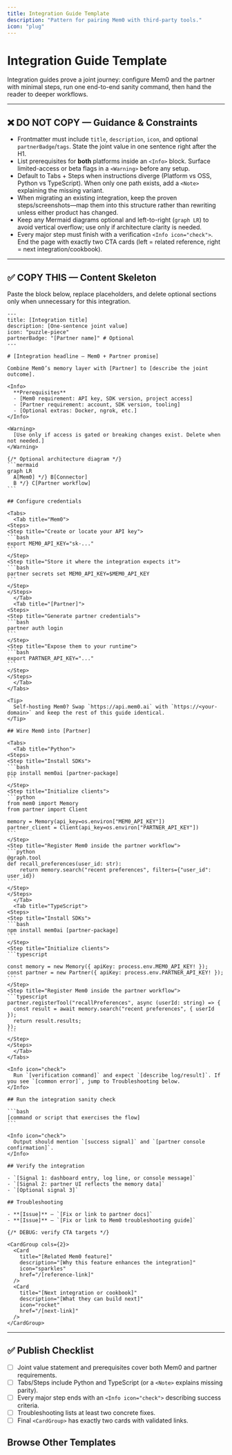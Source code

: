 ```yaml
---
title: Integration Guide Template
description: "Pattern for pairing Mem0 with third-party tools."
icon: "plug"
---
```


# Integration Guide Template

Integration guides prove a joint journey: configure Mem0 and the partner with minimal steps, run one end-to-end sanity command, then hand the reader to deeper workflows.

---

## ❌ DO NOT COPY — Guidance & Constraints
- Frontmatter must include `title`, `description`, `icon`, and optional `partnerBadge`/`tags`. State the joint value in one sentence right after the H1.
- List prerequisites for **both** platforms inside an `<Info>` block. Surface limited-access or beta flags in a `<Warning>` before any setup.
- Default to Tabs + Steps when instructions diverge (Platform vs OSS, Python vs TypeScript). When only one path exists, add a `<Note>` explaining the missing variant.
- When migrating an existing integration, keep the proven steps/screenshots—map them into this structure rather than rewriting unless either product has changed.
- Keep any Mermaid diagrams optional and left-to-right (`graph LR`) to avoid vertical overflow; use only if architecture clarity is needed.
- Every major step must finish with a verification `<Info icon="check">`. End the page with exactly two CTA cards (left = related reference, right = next integration/cookbook).

---

## ✅ COPY THIS — Content Skeleton
Paste the block below, replace placeholders, and delete optional sections only when unnecessary for this integration.

````mdx
---
title: [Integration title]
description: [One-sentence joint value]
icon: "puzzle-piece"
partnerBadge: "[Partner name]" # Optional
---

# [Integration headline — Mem0 + Partner promise]

Combine Mem0’s memory layer with [Partner] to [describe the joint outcome].

<Info>
  **Prerequisites**
  - [Mem0 requirement: API key, SDK version, project access]
  - [Partner requirement: account, SDK version, tooling]
  - [Optional extras: Docker, ngrok, etc.]
</Info>

<Warning>
  [Use only if access is gated or breaking changes exist. Delete when not needed.]
</Warning>

{/* Optional architecture diagram */}
```mermaid
graph LR
  A[Mem0] */} B[Connector]
  B */} C[Partner workflow]
```

## Configure credentials

<Tabs>
  <Tab title="Mem0">
<Steps>
<Step title="Create or locate your API key">
```bash
export MEM0_API_KEY="sk-..."
```
</Step>
<Step title="Store it where the integration expects it">
```bash
partner secrets set MEM0_API_KEY=$MEM0_API_KEY
```
</Step>
</Steps>
  </Tab>
  <Tab title="[Partner]">
<Steps>
<Step title="Generate partner credentials">
```bash
partner auth login
```
</Step>
<Step title="Expose them to your runtime">
```bash
export PARTNER_API_KEY="..."
```
</Step>
</Steps>
  </Tab>
</Tabs>

<Tip>
  Self-hosting Mem0? Swap `https://api.mem0.ai` with `https://<your-domain>` and keep the rest of this guide identical.
</Tip>

## Wire Mem0 into [Partner]

<Tabs>
  <Tab title="Python">
<Steps>
<Step title="Install SDKs">
```bash
pip install mem0ai [partner-package]
```
</Step>
<Step title="Initialize clients">
```python
from mem0 import Memory
from partner import Client

memory = Memory(api_key=os.environ["MEM0_API_KEY"])
partner_client = Client(api_key=os.environ["PARTNER_API_KEY"])
```
</Step>
<Step title="Register Mem0 inside the partner workflow">
```python
@graph.tool
def recall_preferences(user_id: str):
    return memory.search("recent preferences", filters={"user_id": user_id})
```
</Step>
</Steps>
  </Tab>
  <Tab title="TypeScript">
<Steps>
<Step title="Install SDKs">
```bash
npm install mem0ai [partner-package]
```
</Step>
<Step title="Initialize clients">
```typescript

const memory = new Memory({ apiKey: process.env.MEM0_API_KEY! });
const partner = new Partner({ apiKey: process.env.PARTNER_API_KEY! });
```
</Step>
<Step title="Register Mem0 inside the partner workflow">
```typescript
partner.registerTool("recallPreferences", async (userId: string) => {
  const result = await memory.search("recent preferences", { userId });
  return result.results;
});
```
</Step>
</Steps>
  </Tab>
</Tabs>

<Info icon="check">
  Run `[verification command]` and expect `[describe log/result]`. If you see `[common error]`, jump to Troubleshooting below.
</Info>

## Run the integration sanity check

```bash
[command or script that exercises the flow]
```

<Info icon="check">
  Output should mention `[success signal]` and `[partner console confirmation]`.
</Info>

## Verify the integration

- `[Signal 1: dashboard entry, log line, or console message]`
- `[Signal 2: partner UI reflects the memory data]`
- `[Optional signal 3]`

## Troubleshooting

- **[Issue]** — `[Fix or link to partner docs]`
- **[Issue]** — `[Fix or link to Mem0 troubleshooting guide]`

{/* DEBUG: verify CTA targets */}

<CardGroup cols={2}>
  <Card
    title="[Related Mem0 feature]"
    description="[Why this feature enhances the integration]"
    icon="sparkles"
    href="/[reference-link]"
  />
  <Card
    title="[Next integration or cookbook]"
    description="[What they can build next]"
    icon="rocket"
    href="/[next-link]"
  />
</CardGroup>
````

---

## ✅ Publish Checklist
- [ ] Joint value statement and prerequisites cover both Mem0 and partner requirements.
- [ ] Tabs/Steps include Python and TypeScript (or a `<Note>` explains missing parity).
- [ ] Every major step ends with an `<Info icon="check">` describing success criteria.
- [ ] Troubleshooting lists at least two concrete fixes.
- [ ] Final `<CardGroup>` has exactly two cards with validated links.

## Browse Other Templates

<CardGroup cols={3}>
  <Card
    title="Quickstart"
    description="Install → Configure → Add → Search → Delete."
    icon="rocket"
    href="/templates/quickstart_template"
  />
  <Card
    title="Operation Guide"
    description="Single task walkthrough with verification checkpoints."
    icon="circle-check"
    href="/templates/operation_guide_template"
  />
  <Card
    title="Feature Guide"
    description="Explain when and why to use a capability, not just the API."
    icon="sparkles"
    href="/templates/feature_guide_template"
  />
  <Card
    title="Concept Guide"
    description="Define mental models, key terms, and diagrams."
    icon="brain"
    href="/templates/concept_guide_template"
  />
  <Card
    title="Integration Guide"
    description="Configure Mem0 alongside third-party tools."
    icon="plug"
    href="/templates/integration_guide_template"
  />
  <Card
    title="Cookbook"
    description="Narrative, end-to-end walkthroughs."
    icon="book-open"
    href="/templates/cookbook_template"
  />
  <Card
    title="API Reference"
    description="Endpoint specifics with dual-language examples."
    icon="code"
    href="/templates/api_reference_template"
  />
  <Card
    title="Parameters Reference"
    description="Accepted fields, defaults, and misuse fixes."
    icon="list"
    href="/templates/parameters_reference_template"
  />
  <Card
    title="Migration Guide"
    description="Plan → migrate → validate with rollback."
    icon="arrow-right"
    href="/templates/migration_guide_template"
  />
  <Card
    title="Release Notes"
    description="Ship highlights and required CTAs."
    icon="megaphone"
    href="/templates/release_notes_template"
  />
  <Card
    title="Troubleshooting Playbook"
    description="Symptom → diagnose → fix."
    icon="life-buoy"
    href="/templates/troubleshooting_playbook_template"
  />
  <Card
    title="Section Overview"
    description="Landing pages with card grids and CTA pair."
    icon="grid"
    href="/templates/section_overview_template"
  />
</CardGroup>

<CardGroup cols={2}>
  <Card
    title="Contribution Hub"
    description="Review the authoring workflow and linked templates."
    icon="clipboard-list"
    href="/platform/contribute"
  />
  <Card
    title="Docs Home"
    description="Return to the platform overview once you’re done."
    icon="compass"
    href="/platform/overview"
  />
</CardGroup>
